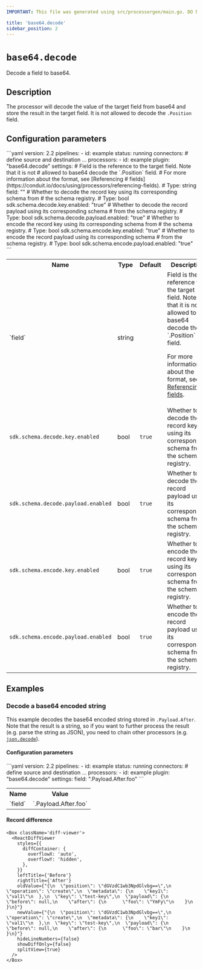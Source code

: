 ```yaml
---
IMPORTANT: This file was generated using src/processorgen/main.go. DO NOT EDIT.

title: 'base64.decode'
sidebar_position: 2
---
```



# `base64.decode`

Decode a field to base64.

## Description

The processor will decode the value of the target field from base64 and store the
result in the target field. It is not allowed to decode the `.Position` field.

## Configuration parameters

<Tabs groupId="config-params">
  <TabItem value="yaml" label="YAML">
```yaml
version: 2.2
pipelines:
  - id: example
    status: running
    connectors:
      # define source and destination ...
    processors:
      - id: example
        plugin: "base64.decode"
        settings:
          # Field is the reference to the target field. Note that it is not
          # allowed to base64 decode the `.Position` field.
          # For more information about the format, see [Referencing
          # fields](https://conduit.io/docs/using/processors/referencing-fields).
          # Type: string
          field: ""
          # Whether to decode the record key using its corresponding schema from
          # the schema registry.
          # Type: bool
          sdk.schema.decode.key.enabled: "true"
          # Whether to decode the record payload using its corresponding schema
          # from the schema registry.
          # Type: bool
          sdk.schema.decode.payload.enabled: "true"
          # Whether to encode the record key using its corresponding schema from
          # the schema registry.
          # Type: bool
          sdk.schema.encode.key.enabled: "true"
          # Whether to encode the record payload using its corresponding schema
          # from the schema registry.
          # Type: bool
          sdk.schema.encode.payload.enabled: "true"
```
  </TabItem>
  <TabItem value="table" label="Table">
  <table class="no-margin-table">
      <tr>
        <th>Name</th>
        <th>Type</th>
        <th>Default</th>
        <th>Description</th>
      </tr>
      <tr>
        <td>`field`</td>
        <td>string</td>
        <td><Chip label="null" /></td>
        <td>
  Field is the reference to the target field. Note that it is not allowed to
base64 decode the `.Position` field.

For more information about the format, see [Referencing fields](https://conduit.io/docs/using/processors/referencing-fields).
        </td>
      </tr>
      <tr>
        <td>`sdk.schema.decode.key.enabled`</td>
        <td>bool</td>
        <td>`true`</td>
        <td>
  Whether to decode the record key using its corresponding schema from the schema registry.
        </td>
      </tr>
      <tr>
        <td>`sdk.schema.decode.payload.enabled`</td>
        <td>bool</td>
        <td>`true`</td>
        <td>
  Whether to decode the record payload using its corresponding schema from the schema registry.
        </td>
      </tr>
      <tr>
        <td>`sdk.schema.encode.key.enabled`</td>
        <td>bool</td>
        <td>`true`</td>
        <td>
  Whether to encode the record key using its corresponding schema from the schema registry.
        </td>
      </tr>
      <tr>
        <td>`sdk.schema.encode.payload.enabled`</td>
        <td>bool</td>
        <td>`true`</td>
        <td>
  Whether to encode the record payload using its corresponding schema from the schema registry.
        </td>
      </tr>
    </table>
  </TabItem>
</Tabs>

## Examples

### Decode a base64 encoded string

This example decodes the base64 encoded string stored in
`.Payload.After`. Note that the result is a string, so if you want to
further process the result (e.g. parse the string as JSON), you need to chain
other processors (e.g. [`json.decode`](/docs/using/processors/builtin/json.decode)).

#### Configuration parameters

<Tabs groupId="config-params">
  <TabItem value="yaml" label="YAML">
```yaml
version: 2.2
pipelines:
  - id: example
    status: running
    connectors:
      # define source and destination ...
    processors:
      - id: example
        plugin: "base64.decode"
        settings:
          field: ".Payload.After.foo"
```
  </TabItem>
  <TabItem value="table" label="Table">
  <table class="no-margin-table">
      <tr>
        <th>Name</th>
        <th>Value</th>
      </tr>
      <tr>
        <td>`field`</td>
        <td>`.Payload.After.foo`</td>
      </tr>
    </table>
  </TabItem>
</Tabs>

#### Record difference

```mdx-code-block
<Box className='diff-viewer'>
  <ReactDiffViewer
    styles={{
      diffContainer: {
        overflowX: 'auto',
        overflowY: 'hidden',
      },
    }}
    leftTitle={'Before'}
    rightTitle={'After'}
    oldValue={"{\n  \"position\": \"dGVzdC1wb3NpdGlvbg==\",\n  \"operation\": \"create\",\n  \"metadata\": {\n    \"key1\": \"val1\"\n  },\n  \"key\": \"test-key\",\n  \"payload\": {\n    \"before\": null,\n    \"after\": {\n      \"foo\": \"YmFy\"\n    }\n  }\n}"}
    newValue={"{\n  \"position\": \"dGVzdC1wb3NpdGlvbg==\",\n  \"operation\": \"create\",\n  \"metadata\": {\n    \"key1\": \"val1\"\n  },\n  \"key\": \"test-key\",\n  \"payload\": {\n    \"before\": null,\n    \"after\": {\n      \"foo\": \"bar\"\n    }\n  }\n}"}
    hideLineNumbers={false}
    showDiffOnly={false}
    splitView={true}
  />
</Box>
```


